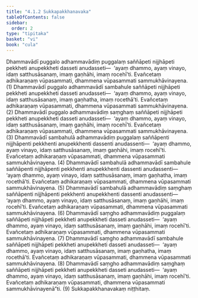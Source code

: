 ```yaml
---
title: "4.1.2 Sukkapakkhanavaka"
tableOfContents: false
sidebar:
  order: 2
type: "tipitaka"
basket: "vi"
book: "cula"
---
```



<DynamicBreadcrumb />

<Division number="188" book="cula">

<Paragraph number="797" book="cula">
Dhammavādī puggalo adhammavādiṃ puggalaṃ saññāpeti nijjhāpeti pekkheti anupekkheti dasseti anudasseti—  ‘ayaṃ dhammo, ayaṃ vinayo, idaṃ satthusāsanaṃ, imaṃ gaṇhāhi, imaṃ rocehī’ti. Evañcetaṃ adhikaraṇaṃ vūpasammati, dhammena vūpasammati sammukhāvinayena. (1)
</Paragraph>

<Paragraph number="798" book="cula">
Dhammavādī puggalo adhammavādī sambahule saññāpeti nijjhāpeti pekkheti anupekkheti dasseti anudasseti—  ‘ayaṃ dhammo, ayaṃ vinayo, idaṃ satthusāsanaṃ, imaṃ gaṇhatha, imaṃ rocethā’ti. Evañcetaṃ adhikaraṇaṃ vūpasammati, dhammena vūpasammati sammukhāvinayena. (2)
</Paragraph>

<Paragraph number="799" book="cula">
Dhammavādī puggalo adhammavādiṃ saṃghaṃ saññāpeti nijjhāpeti pekkheti anupekkheti dasseti anudasseti—  ‘ayaṃ dhammo, ayaṃ vinayo, idaṃ satthusāsanaṃ, imaṃ gaṇhāhi, imaṃ rocehī’ti. Evañcetaṃ adhikaraṇaṃ vūpasammati, dhammena vūpasammati sammukhāvinayena. (3)
</Paragraph>

<Paragraph number="800" book="cula">
Dhammavādī sambahulā adhammavādiṃ puggalaṃ saññāpenti nijjhāpenti pekkhenti anupekkhenti dassenti anudassenti—  ‘ayaṃ dhammo, ayaṃ vinayo, idaṃ satthusāsanaṃ, imaṃ gaṇhāhi, imaṃ rocehī’ti. Evañcetaṃ adhikaraṇaṃ vūpasammati, dhammena vūpasammati sammukhāvinayena. (4)
</Paragraph>

<Paragraph number="801" book="cula">
Dhammavādī sambahulā adhammavādī sambahule saññāpenti nijjhāpenti pekkhenti anupekkhenti dassenti anudassenti—  ‘ayaṃ dhammo, ayaṃ vinayo, idaṃ satthusāsanaṃ, imaṃ gaṇhatha, imaṃ rocethā’ti. Evañcetaṃ adhikaraṇaṃ vūpasammati, dhammena vūpasammati sammukhāvinayena. (5)
</Paragraph>

<Paragraph number="802" book="cula">
Dhammavādī sambahulā adhammavādiṃ saṃghaṃ saññāpenti nijjhāpenti pekkhenti anupekkhenti dassenti anudassenti—  ‘ayaṃ dhammo, ayaṃ vinayo, idaṃ satthusāsanaṃ, imaṃ gaṇhāhi, imaṃ rocehī’ti. Evañcetaṃ adhikaraṇaṃ vūpasammati, dhammena vūpasammati sammukhāvinayena. (6)
</Paragraph>

<Paragraph number="803" book="cula">
Dhammavādī saṃgho adhammavādiṃ puggalaṃ saññāpeti nijjhāpeti pekkheti anupekkheti dasseti anudasseti—  ‘ayaṃ dhammo, ayaṃ vinayo, idaṃ satthusāsanaṃ, imaṃ gaṇhāhi, imaṃ rocehī’ti. Evañcetaṃ adhikaraṇaṃ vūpasammati, dhammena vūpasammati sammukhāvinayena. (7)
</Paragraph>

<Paragraph number="804" book="cula">
Dhammavādī saṃgho adhammavādī sambahule saññāpeti nijjhāpeti pekkheti anupekkheti dasseti anudasseti—  ‘ayaṃ dhammo, ayaṃ vinayo, idaṃ satthusāsanaṃ, imaṃ gaṇhatha, imaṃ rocethā’ti. Evañcetaṃ adhikaraṇaṃ vūpasammati, dhammena vūpasammati sammukhāvinayena. (8)
</Paragraph>

<Paragraph number="805" book="cula">
Dhammavādī saṃgho adhammavādiṃ saṃghaṃ saññāpeti nijjhāpeti pekkheti anupekkheti dasseti anudasseti—  ‘ayaṃ dhammo, ayaṃ vinayo, idaṃ satthusāsanaṃ, imaṃ gaṇhāhi, imaṃ rocehī’ti. Evañcetaṃ adhikaraṇaṃ vūpasammati, dhammena vūpasammati sammukhāvinayenā”ti. (9)

</Paragraph>
</Division>

<Paragraph number="806" type="center" book="cula">
Sukkapakkhanavakaṃ niṭṭhitaṃ.
</Paragraph>